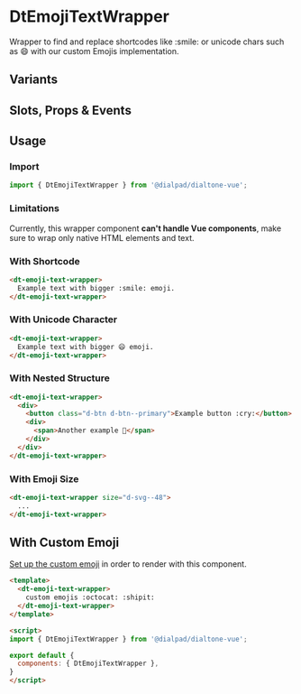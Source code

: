 
# DtEmojiTextWrapper

<Subtitle>
  Wrapper to find and replace shortcodes like :smile: or unicode chars such as 😄 with our custom Emojis implementation.
</Subtitle>

<Canvas>
  <Story id="components-emoji-text-wrapper--default" />
</Canvas>

## Variants

<Canvas>
  <Story id="components-emoji-text-wrapper--variants" />
</Canvas>

## Slots, Props & Events

<ArgsTable story={PRIMARY_STORY} />

## Usage

### Import

```jsx
import { DtEmojiTextWrapper } from '@dialpad/dialtone-vue';
```

### Limitations

Currently, this wrapper component **can't handle Vue components**, make sure to wrap only native HTML elements and text.

### With Shortcode

```html
<dt-emoji-text-wrapper>
  Example text with bigger :smile: emoji.
</dt-emoji-text-wrapper>
```

### With Unicode Character

```html
<dt-emoji-text-wrapper>
  Example text with bigger 😄 emoji.
</dt-emoji-text-wrapper>
```

### With Nested Structure

```html
<dt-emoji-text-wrapper>
  <div>
    <button class="d-btn d-btn--primary">Example button :cry:</button>
    <div>
      <span>Another example 🧐</span>
    </div>
  </div>
</dt-emoji-text-wrapper>
```

### With Emoji Size

```html
<dt-emoji-text-wrapper size="d-svg--48">
  ...
</dt-emoji-text-wrapper>
```

## With Custom Emoji

[Set up the custom emoji](?path=/docs/components-emoji--custom-emoji#custom-emoji) in order to render with this component.

```html
<template>
  <dt-emoji-text-wrapper>
    custom emojis :octocat: :shipit:
  </dt-emoji-text-wrapper>
</template>

<script>
import { DtEmojiTextWrapper } from '@dialpad/dialtone-vue';

export default {
  components: { DtEmojiTextWrapper },
}
</script>
```

